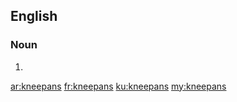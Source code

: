==English==

===Noun===
{{head|en}}

# {{plural of|kneepan}}

[[ar:kneepans]]
[[fr:kneepans]]
[[ku:kneepans]]
[[my:kneepans]]